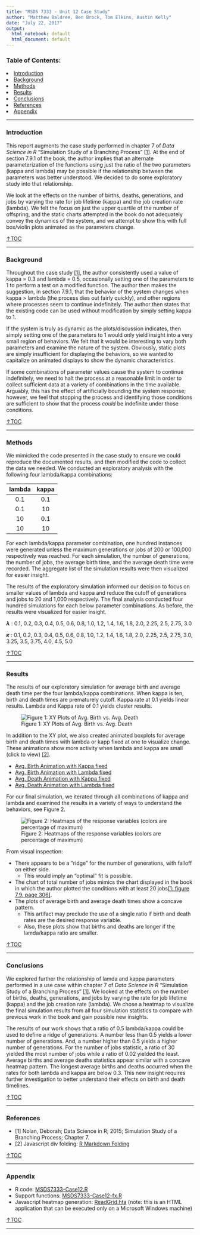```yaml
---
title: "MSDS 7333 - Unit 12 Case Study"
author: "Matthew Baldree, Ben Brock, Tom Elkins, Austin Kelly"
date: "July 22, 2017"
output:
  html_notebook: default
  html_document: default
---
```

<script language="javascript"> 
    function toggle(num) {
      var ele = document.getElementById("toggleText" + num);
      var text = document.getElementById("displayText" + num);
      if(ele.style.display == "block") {
        ele.style.display = "none";
        text.innerHTML = "show";
      }
      else {
        ele.style.display = "block";
        text.innerHTML = "hide";
      }
   } 
</script>

### Table of Contents: {#TOC}
<li>[Introduction](#secIntroduction)</li>
<li>[Background](#secBackground)</li>
<li>[Methods](#secMethods)</li>
<li>[Results](#secResults)</li>
<li>[Conclusions](#secConclusions)</li>
<li>[References](#secReferences)</li>
<li>[Appendix](#secAppendix)</li>
  
***

<a id='secIntroduction'>

### <b>Introduction</b></a>

This report augments the case study performed in chapter 7 of *Data Science in R* "Simulation Study of a Branching Process" [[1]](#REF01).  At the end of section 7.9.1 of the book, the author implies that an alternate parameterization of the functions using just the ratio of the two parameters (kappa and lambda) may be possible if the relationship between the parameters was better understood.  We decided to do some exploratory study into that relationship.

We look at the effects on the number of births, deaths, generations, and jobs by varying the rate for job lifetime (kappa) and the job creation rate (lambda).  We felt the focus on just the upper quartile of the number of offspring, and the static charts attempted in the book do not adequately convey the dynamics of the system, and we attempt to show this with full box/violin plots animated as the parameters change.

[&uarr;TOC](#TOC)

***

<a id='secBackground'>

### <b>Background</b></a>

Throughout the case study [[1]](#REF01), the author consistently used a value of kappa = 0.3 and lambda = 0.5, occasionally setting one of the parameters to 1 to perform a test on a modified function.  The author then makes the suggestion, in section 7.9.1, that the behavior of the system changes when kappa > lambda (the process dies out fairly quickly), and other regions where processes seem to continue indefinitely.  The author then states that the existing code can be used without modification by simply setting kappa to 1.

If the system is truly as dynamic as the plots/discussion indicates, then simply setting one of the parameters to 1 would only yield insight into a very small region of behaviors.  We felt that it would be interesting to vary both parameters and examine the nature of the system.  Obviously, static plots are simply insufficient for displaying the behaviors, so we wanted to capitalize on animated displays to show the dynamic characteristics.

If some combinations of parameter values cause the system to continue indefinitely, we need to halt the process at a reasonable limit in order to collect sufficient data at a variety of combinations in the time available. Arguably, this has the effect of artificially bounding the system response; however, we feel that stopping the process and identifying those conditions are sufficient to show that the process *could* be indefinite under those conditions.

[&uarr;TOC](#TOC)

***

<a id='secMethods'>

### <b>Methods</b></a>

We mimicked the code presented in the case study to ensure we could reproduce the documented results, and then modified the code to collect the data we needed. We conducted an exploratory analysis with the following four lambda/kappa combinations:

|lambda|kappa|
|:----:|:---:|
|0.1|0.1|
|0.1|10|
|10|0.1|
|10|10|

For each lambda/kappa parameter combination, one hundred instances were generated unless the maximum generations or jobs of 200 or 100,000 respectively was reached. For each simulation, the number of generations, the number of jobs, the average birth time, and the average death time were recorded. The aggregate list of the simulation results were then visualized for easier insight.

The results of the exploratory simulation informed our decision to focus on smaller values of lambda and kappa and reduce the cutoff of generations and jobs to 20 and 1,000 respectively. The final analysis conducted four hundred simulations for each below parameter combinations. As before, the results were visualized for easier insight.

<b>$\lambda$</b> : 0.1, 0.2, 0.3, 0.4, 0.5, 0.6, 0.8, 1.0, 1.2, 1.4, 1.6, 1.8, 2.0, 2.25, 2.5, 2.75, 3.0

<b>$\kappa$</b> : 0.1, 0.2, 0.3, 0.4, 0.5, 0.6, 0.8, 1.0, 1.2, 1.4, 1.6, 1.8, 2.0, 2.25, 2.5, 2.75, 3.0, 3.25, 3.5, 3.75, 4.0, 4.5, 5.0

[&uarr;TOC](#TOC)

***

<a id='secResults'>

### <b>Results</b></a>

The results of our exploratory simulation for average birth and average death time per the four lambda/kappa combinations. When kappa is ten, birth and death times are prematurely cutoff. Kappa rate at 0.1 yields linear results. Lambda and Kappa rate of 0.1 yields cluster results.

![Figure 1: XY Plots of Avg. Birth vs. Avg. Death](images/XYPlots.png)

In addition to the XY plot, we also created animated boxplots for average birth and death times with lambda or kapp fixed at one to visualize change. These animations show more activity when lambda and kappa are small (click to view) [[2]](#REF02).

* <a id="displayText" href="javascript:toggle(1);">Avg. Birth Animation with Kappa fixed</a>
  <div id="toggleText1" style="display: none">![Avg. Birth Animation with Kapp fixed](AllAnimations/Gifs/NewBirthKappaFixed.gif)</div>
* <a id="displayText" href="javascript:toggle(2);">Avg. Birth Animation with Lambda fixed</a>
  <div id="toggleText2" style="display: none">![Avg. Birth Animation with Lambda fixed](AllAnimations/Gifs/NewBirthLambdaFixed.gif)</div>
* <a id="displayText" href="javascript:toggle(3);">Avg. Death Animation with Kappa fixed</a>
  <div id="toggleText3" style="display: none">![Avg. Death Animation with Kapp fixed](AllAnimations/Gifs/NewDeathKappaFixed.gif)</div>
* <a id="displayText" href="javascript:toggle(4);">Avg. Death Animation with Lambda fixed</a>
  <div id="toggleText4" style="display: none">![Avg. Death Animation with Lambda fixed](AllAnimations/Gifs/NewDeathLambdaFixed.gif)</div>

For our final simulation, we iterated through all combinations of kappa and lambda and examined the results in a variety of ways to understand the behaviors, see Figure 2.

![Figure 2: Heatmaps of the response variables (colors are percentage of maximum)](images/heatmaps.png)

From visual inspection:

* There appears to be a "ridge" for the number of generations, with falloff on either side.
    + This would imply an "optimal" fit is possible.
* The chart of total number of jobs mimics the chart displayed in the book in which the author plotted the conditions with at least 20 jobs[[1: figure 7.9, page 306]](#REF01).
* The plots of average birth and average death times show a concave pattern.
    + This artifact may preclude the use of a single ratio if birth and death rates are the desired response variable.
    + Also, these plots show that births and deaths are longer if the lamda/kappa ratio are smaller.

[&uarr;TOC](#TOC)

***

<a id='secConclusions'>

### <b>Conclusions</b></a>

We explored further the relationship of lamda and kappa parameters performed in a use case within chapter 7 of *Data Science in R* "Simulation Study of a Branching Process" [[1]](#REF01).  We looked at the effects on the number of births, deaths, generations, and jobs by varying the rate for job lifetime (kappa) and the job creation rate (lambda).  We chose a heatmap to visualize the final simulation results from all four simulation statistics to compare with previous work in the book and gain possible new insights.

The results of our work shows that a ratio of 0.5 lambda/kappa could be used to define a ridge of generations. A number less than 0.5 yields a lower number of generations. And, a number higher than 0.5 yields a higher number of generations. For the number of jobs statistic, a ratio of 30 yielded the most number of jobs while a ratio of 0.02 yielded the least. Average births and average deaths statistics appear similar with a concave heatmap pattern. The longest average births and deaths occurred when the rates for both lambda and kappa are below 0.3. This new insight requires further investigation to better understand their effects on birth and death timelines.

[&uarr;TOC](#TOC)

***

<a id='secReferences'>

### <b>References</b></a>

* <a id='REF01'></a> [1] Nolan, Deborah; Data Science in R; 2015; Simulation Study of a Branching Process; Chapter 7.
* <a id='REF02'></a> [2] Javascript div folding: <a href='https://stackoverflow.com/questions/39109908/how-to-add-numbered-section-folding-to-rmarkdown'>R Markdown Folding</a>

[&uarr;TOC](#TOC)

***

<a id='secAppendix'>

### <b>Appendix</b></a>

* R code: <a href='MSDS7333-Case12.R'>MSDS7333-Case12.R</a>
* Support functions: <a href='MSDS7333-Case12-fx.R'>MSDS7333-Case12-fx.R</a>
* Javascript heatmap generation: <a href='ReadGrid.hta'>ReadGrid.hta</a> (note: this is an HTML application that can be executed only on a Microsoft Windows machine)


[&uarr;TOC](#TOC)

***
